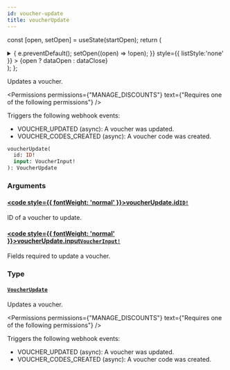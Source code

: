 ```yaml
---
id: voucher-update
title: voucherUpdate
---
```






const [open, setOpen] = useState(startOpen);
return (
<details {...(open ? { open: true } : {})} className="details" style={{ border:'none', boxShadow:'none', background:'var(--ifm-background-color)' }}>
<summary
onClick={(e) => {
e.preventDefault();
setOpen((open) => !open);
}}
style={{ listStyle:'none' }} >
{open ? dataOpen : dataClose}
</summary>
{open && children}
</details>
);
};

Updates a voucher.


<Permissions permissions={"MANAGE_DISCOUNTS"} text={"Requires one of the following permissions"} />


Triggers the following webhook events:

- VOUCHER_UPDATED (async): A voucher was updated.
- VOUCHER_CODES_CREATED (async): A voucher code was created.

```graphql
voucherUpdate(
  id: ID!
  input: VoucherInput!
): VoucherUpdate
```

### Arguments

#### [<code style={{ fontWeight: 'normal' }}>voucherUpdate.<b>id</b></code>](#)<Bullet />[`ID!`](../../../api-reference/miscellaneous/scalars/id.mdx) <Badge class="badge badge--secondary" text="non-null"/> <Badge class="badge badge--secondary" text="scalar"/> <Badge class="badge badge--secondary" text="miscellaneous"/>

ID of a voucher to update.

#### [<code style={{ fontWeight: 'normal' }}>voucherUpdate.<b>input</b></code>](#)<Bullet />[`VoucherInput!`](../../../api-reference/discounts/inputs/voucher-input.mdx) <Badge class="badge badge--secondary" text="non-null"/> <Badge class="badge badge--secondary" text="input"/> <Badge class="badge badge--secondary" text="discounts"/>

Fields required to update a voucher.

### Type

#### [`VoucherUpdate`](../../../api-reference/discounts/objects/voucher-update.mdx) <Badge class="badge badge--secondary" text="object"/> <Badge class="badge badge--secondary" text="discounts"/>

Updates a voucher.


<Permissions permissions={"MANAGE_DISCOUNTS"} text={"Requires one of the following permissions"} />


Triggers the following webhook events:

- VOUCHER_UPDATED (async): A voucher was updated.
- VOUCHER_CODES_CREATED (async): A voucher code was created.

